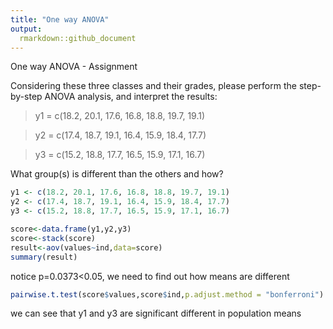 ---
title: "One way ANOVA"
output:
  rmarkdown::github_document
---


One way ANOVA - Assignment


Considering these three classes and their grades, please perform the step-by-step ANOVA analysis, and interpret the results:


> y1 = c(18.2, 20.1, 17.6, 16.8, 18.8, 19.7, 19.1)

> y2 = c(17.4, 18.7, 19.1, 16.4, 15.9, 18.4, 17.7)

> y3 = c(15.2, 18.8, 17.7, 16.5, 15.9, 17.1, 16.7)


What group(s) is different than the others and how?


```{r}
y1 <- c(18.2, 20.1, 17.6, 16.8, 18.8, 19.7, 19.1)
y2 <- c(17.4, 18.7, 19.1, 16.4, 15.9, 18.4, 17.7)
y3 <- c(15.2, 18.8, 17.7, 16.5, 15.9, 17.1, 16.7)

score<-data.frame(y1,y2,y3)
score<-stack(score)
result<-aov(values~ind,data=score)
summary(result)
```
notice p=0.0373<0.05, we need to find out how means are different

```{r}
pairwise.t.test(score$values,score$ind,p.adjust.method = "bonferroni")

```

we can see that y1 and y3 are significant different in population means
